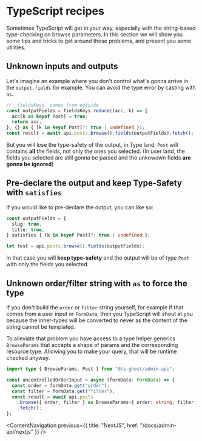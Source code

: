 # TypeScript recipes

Sometimes TypeScript will get in your way, especially with the string-based type-checking on browse parameters. In this section we will show you some tips and tricks to get around those problems, and present you some utilities.

## Unknown inputs and outputs

Let's imagine an example where you don't control what's gonna arrive in the `output.fields` for example.
You can avoid the type error by casting with `as`.

```ts
// `fieldsKeys` comes from outside
const outputFields = fieldsKeys.reduce((acc, k) => {
  acc[k as keyof Post] = true;
  return acc;
}, {} as { [k in keyof Post]?: true | undefined });
const result = await api.posts.browse().fields(outputFields).fetch();
```

But you will lose the type-safety of the output, in Type land, `Post` will contains **all** the fields, not only the ones you selected.
(In user land, the fields you selected are still gonna be parsed and the unknwown fields **are gonna be ignored**)

## Pre-declare the output and keep Type-Safety with `satisfies`

If you would like to pre-declare the output, you can like so:

```ts
const outputFields = {
  slug: true,
  title: true,
} satisfies { [k in keyof Post]?: true | undefined };

let test = api.posts.browse().fields(outputFields);
```

In that case you will **keep type-safety** and the output will be of type `Post` with only the fields you selected.

## Unknown order/filter string with `as` to force the type

If you don't build the `order` or `filter` string yourself, for example if that comes from a user input or `FormData`, then you TypeScript will shout at you because the inner-types will be converted to never as the content of the string cannot be templated.

To alleviate that problem you have access to a type helper generics `BrowseParams` that accepts a shape of params and the corresponding resource type. Allowing you to make your query, that will be runtime checked anyway.

```ts
import type { BrowseParams, Post } from "@ts-ghost/admin-api";

const uncontrolledOrderInput = async (formData: FormData) => {
  const order = formData.get("order");
  const filter = formData.get("filter");
  const result = await api.posts
    .browse({ order, filter } as BrowseParams<{ order: string; filter: string }, Post>)
    .fetch();
};
```

<ContentNavigation previous={{ title: "NextJS", href: "/docs/admin-api/nextjs" }} />
